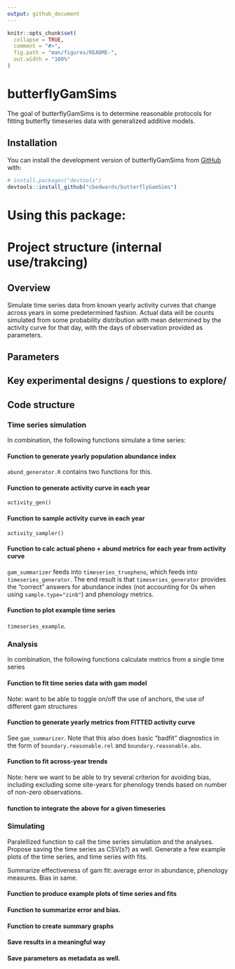 ```yaml
---
output: github_document
---
```


<!-- README.md is generated from README.Rmd. Please edit that file -->

```r
knitr::opts_chunk$set(
  collapse = TRUE,
  comment = "#>",
  fig.path = "man/figures/README-",
  out.width = "100%"
)
```

# butterflyGamSims

<!-- badges: start -->

<!-- badges: end -->

The goal of butterflyGamSims is to determine reasonable protocols for fitting butterfly timeseries data with generalized additive models.

## Installation

You can install the development version of butterflyGamSims from [GitHub](https://github.com/) with:

``` r
# install.packages("devtools")
devtools::install_github("cbedwards/butterflyGamSims")
```

# Using this package: 


# Project structure (internal use/trakcing)

## Overview

Simulate time series data from known yearly activity curves that change across years in some predetermined fashion. Actual data will be counts simulated from some probability distribution with mean determined by the activity curve for that day, with the days of observation provided as parameters.

## Parameters

## Key experimental designs / questions to explore/

## Code structure

### Time series simulation

In combination, the following functions simulate a time series:

#### Function to generate yearly population abundance index

`abund_generator.R` contains two functions for this.

#### Function to generate activity curve in each year

`activity_gen()`

#### Function to sample activity curve in each year

`activity_sampler()`

#### Function to calc actual pheno + abund metrics for each year from activity curve

`gam_summarizer` feeds into `timeseries_truepheno`, which feeds into `timeseries_generator`. The end result is that `timeseries_generator` provides the "correct" answers for abundance index (not accounting for 0s when using `sample.type="zinb"`) and phenology metrics.

#### Function to plot example time series

`timeseries_example`.

### Analysis

In combination, the following functions calculate metrics from a single time series

#### Function to fit time series data with gam model

Note: want to be able to toggle on/off the use of anchors, the use of different gam structures

#### Function to generate yearly metrics from FITTED activity curve

See `gam_summarizer`. Note that this also does basic "badfit" diagnostics in the form of `boundary.reasonable.rel` and `boundary.reasonable.abs`.

#### Function to fit across-year trends

Note: here we want to be able to try several criterion for avoiding bias, including excluding some site-years for phenology trends based on number of non-zero observations.

#### function to integrate the above for a given timeseries

### Simulating

Paralellized function to call the time series simulation and the analyses. Propose saving the time series as CSV(s?) as well. Generate a few example plots of the time series, and time series with fits.

Summarize effectiveness of gam fit: average error in abundance, phenology measures. Bias in same.

#### Function to produce example plots of time series and fits

#### Function to summarize error and bias.

#### Function to create summary graphs

#### Save results in a meaningful way

#### Save parameters as metadata as well.

### 
